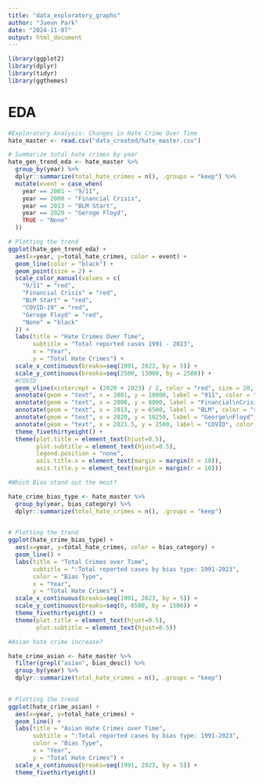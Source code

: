 ```yaml
---
title: "data_exploratory_graphs"
author: "Jueun Park"
date: "2024-11-07"
output: html_document
---
```


```r
library(ggplot2)
library(dplyr)
library(tidyr)
library(ggthemes)
```

# EDA
```r
#Exploratory Analysis: Changes in Hate Crime Over Time 
hate_master <- read.csv("data_created/hate_master.csv")

# Summarize total hate crimes by year
hate_gen_trend_eda <- hate_master %>%
  group_by(year) %>%
  dplyr::summarize(total_hate_crimes = n(), .groups = "keep") %>%
  mutate(event = case_when(
    year == 2001 ~ "9/11",
    year == 2008 ~ "Financial Crisis",
    year == 2013 ~ "BLM Start",
    year == 2020 ~ "Geroge Floyd",
    TRUE ~ "None"
  ))

# Plotting the trend
ggplot(hate_gen_trend_eda) +
  aes(x=year, y=total_hate_crimes, color = event) +
  geom_line(color = "black") +
  geom_point(size = 2) +
  scale_color_manual(values = c(
    "9/11" = "red", 
    "Financial Crisis" = "red", 
    "BLM Start" = "red", 
    "COVID-19" = "red", 
    "Geroge Floyd" = "red",
    "None" = "black"
  )) +
  labs(title = "Hate Crimes Over Time",
       subtitle = "Total reported cases 1991 - 2023",
       x = "Year",
       y = "Total Hate Crimes") +
  scale_x_continuous(breaks=seq(1991, 2023, by = 5)) +
  scale_y_continuous(breaks=seq(2500, 13000, by = 2500)) +
  #COVID
  geom_vline(xintercept = (2020 + 2023) / 2, color = "red", size = 20, alpha = 0.4) +
  annotate(geom = "text", x = 2001, y = 10000, label = "911", color = "red", vjust = -0.5, fontface = "bold") + 
  annotate(geom = "text", x = 2008, y = 8000, label = "Financial\nCrisis", color = "red", vjust = -0.5, fontface = "bold") +
  annotate(geom = "text", x = 2013, y = 6500, label = "BLM", color = "red", vjust = 0.5, hjust = -0.1, fontface = "bold") + 
  annotate(geom = "text", x = 2020, y = 10250, label = "George\nFloyd", color = "red", vjust = 0.5, hjust = 1.2, fontface = "bold") +
  annotate(geom = "text", x = 2021.5, y = 2500, label = "COVID", color = "red", hjust = 0.5, vjust = -2, fontface = "bold") +
  theme_fivethirtyeight() +
  theme(plot.title = element_text(hjust=0.5),
        plot.subtitle = element_text(hjust=0.5),
        legend.position = "none",
        axis.title.x = element_text(margin = margin(t = 10)), 
        axis.title.y = element_text(margin = margin(r = 10)))
```


```r
#Which Bias stand out the most?

hate_crime_bias_type <- hate_master %>%
  group_by(year, bias_category) %>%
  dplyr::summarize(total_hate_crimes = n(), .groups = "keep")
  

# Plotting the trend
ggplot(hate_crime_bias_type) +
  aes(x=year, y=total_hate_crimes, color = bias_category) +
  geom_line() +
  labs(title = "Total Crimes over Time",
       subtitle = ":Total reported cases by bias type: 1991-2023",
       color = "Bias Type",
       x = "Year",
       y = "Total Hate Crimes") + 
  scale_x_continuous(breaks=seq(1991, 2023, by = 5)) +
  scale_y_continuous(breaks=seq(0, 6500, by = 1500)) +
  theme_fivethirtyeight() +
  theme(plot.title = element_text(hjust=0.5),
        plot.subtitle = element_text(hjust=0.5))
```


```r
#Asian hate crime increase?

hate_crime_asian <- hate_master %>%
  filter(grepl("asian", bias_desc)) %>%
  group_by(year) %>%
  dplyr::summarize(total_hate_crimes = n(), .groups = "keep")
  

# Plotting the trend
ggplot(hate_crime_asian) +
  aes(x=year, y=total_hate_crimes) +
  geom_line() +
  labs(title = "Asian Hate Crimes over Time",
       subtitle = ":Total reported cases by bias type: 1991-2023",
       color = "Bias Type",
       x = "Year",
       y = "Total Hate Crimes") + 
  scale_x_continuous(breaks=seq(1991, 2023, by = 5)) +
  theme_fivethirtyeight()
```

